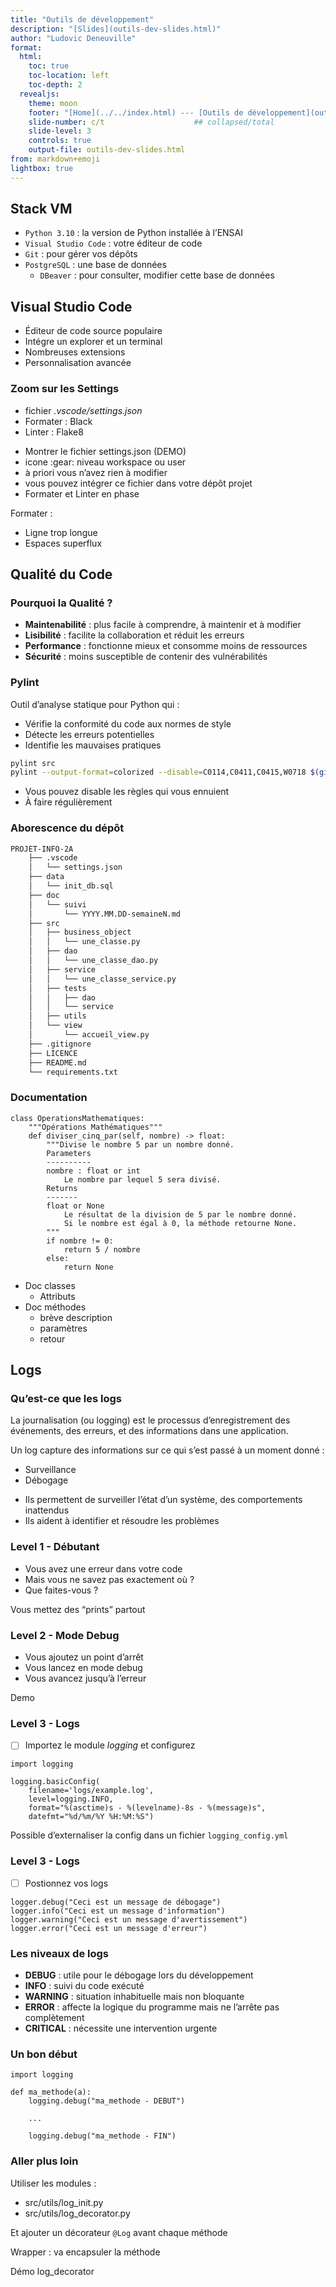 ```yaml
---
title: "Outils de développement"
description: "[Slides](outils-dev-slides.html)"
author: "Ludovic Deneuville"
format: 
  html:
    toc: true
    toc-location: left
    toc-depth: 2
  revealjs:
    theme: moon
    footer: "[Home](../../index.html) --- [Outils de développement](outils-dev.html)"
    slide-number: c/t                    ## collapsed/total
    slide-level: 3
    controls: true
    output-file: outils-dev-slides.html
from: markdown+emoji
lightbox: true
---
```


## Stack VM

- `Python 3.10` : la version de Python installée à l'ENSAI
- `Visual Studio Code` : votre éditeur de code
- `Git` : pour gérer vos dépôts
- `PostgreSQL` : une base de données
  - `DBeaver` : pour consulter, modifier cette base de données

## Visual Studio Code

- Éditeur de code source populaire 
- Intégre un explorer et un terminal
- Nombreuses extensions
- Personnalisation avancée

### Zoom sur les Settings

- fichier *.vscode/settings.json*
- Formater : Black
- Linter : Flake8

::: {.notes}
- Montrer le fichier settings.json (DEMO)
- icone :gear: niveau workspace ou user
- à priori vous n'avez rien à modifier
- vous pouvez intégrer ce fichier dans votre dépôt projet
- Formater et Linter en phase

Formater :

- Ligne trop longue
- Espaces superflux
:::

## Qualité du Code

### Pourquoi la Qualité ?

- **Maintenabilité** : plus facile à comprendre, à maintenir et à modifier
- **Lisibilité** : facilite la collaboration et réduit les erreurs
- **Performance** : fonctionne mieux et consomme moins de ressources
- **Sécurité** : moins susceptible de contenir des vulnérabilités

### Pylint

Outil d'analyse statique pour Python qui :

- Vérifie la conformité du code aux normes de style
- Détecte les erreurs potentielles
- Identifie les mauvaises pratiques

```.bash
pylint src
pylint --output-format=colorized --disable=C0114,C0411,C0415,W0718 $(git ls-files '*.py') --fail-under=7.5
```

::: {.notes}
- Vous pouvez disable les règles qui vous ennuient
- À faire régulièrement
:::

### Aborescence du dépôt {.smaller}

```.txt
PROJET-INFO-2A
    ├── .vscode
    │   └── settings.json
    ├── data
    │   └── init_db.sql
    ├── doc
    │   └── suivi
    │       └── YYYY.MM.DD-semaineN.md
    ├── src
    │   ├── business_object
    │   │   └── une_classe.py
    │   ├── dao
    │   │   └── une_classe_dao.py
    │   ├── service
    │   │   └── une_classe_service.py
    │   ├── tests
    │   │   ├── dao
    │   │   └── service
    │   ├── utils
    │   └── view
    │       └── accueil_view.py
    ├── .gitignore
    ├── LICENCE
    ├── README.md
    └── requirements.txt
```

### Documentation

```.python
class OperationsMathematiques:
    """Opérations Mathématiques"""
    def diviser_cinq_par(self, nombre) -> float:
        """Divise le nombre 5 par un nombre donné.
        Parameters
        ----------
        nombre : float or int
            Le nombre par lequel 5 sera divisé.
        Returns
        -------
        float or None
            Le résultat de la division de 5 par le nombre donné.
            Si le nombre est égal à 0, la méthode retourne None.
        """
        if nombre != 0:
            return 5 / nombre
        else:
            return None
```

::: {.notes}
- Doc classes
  - Attributs
- Doc méthodes
  - brève description
  - paramètres
  - retour

:::

## Logs

### Qu'est-ce que les logs

::: {.callout-note}
La journalisation (ou logging) est le processus d'enregistrement des événements, des erreurs, et des informations dans une application.
:::

Un log capture des informations sur ce qui s'est passé à un moment donné :

- Surveillance
- Débogage 

::: {.notes}
- Ils permettent de surveiller l'état d'un système, des comportements inattendus
- Ils aident à identifier et résoudre les problèmes
:::

### Level 1 - Débutant

- Vous avez une erreur dans votre code
- Mais vous ne savez pas exactement où ?
- Que faites-vous ?

::: {.notes}
Vous mettez des "prints" partout
:::

### Level 2 - Mode Debug

- Vous ajoutez un point d'arrêt
- Vous lancez en mode debug
- Vous avancez jusqu'à l'erreur

::: {.notes}
Demo
:::

### Level 3 - Logs

- [ ] Importez le module *logging* et configurez

```.python
import logging

logging.basicConfig(
    filename='logs/example.log',  
    level=logging.INFO,     
    format="%(asctime)s - %(levelname)-8s - %(message)s",
    datefmt="%d/%m/%Y %H:%M:%S")
```

Possible d'externaliser la config dans un fichier `logging_config.yml`

### Level 3 - Logs

- [ ] Postionnez vos logs

```.python
logger.debug("Ceci est un message de débogage")
logger.info("Ceci est un message d'information")
logger.warning("Ceci est un message d'avertissement")
logger.error("Ceci est un message d'erreur")
```

### Les niveaux de logs

- **DEBUG** : utile pour le débogage lors du développement
- **INFO** : suivi du code exécuté
- **WARNING** : situation inhabituelle mais non bloquante
- **ERROR** : affecte la logique du programme mais ne l'arrête pas complètement
- **CRITICAL** : nécessite une intervention urgente


### Un bon début

```.python
import logging

def ma_methode(a):
    logging.debug("ma_methode - DEBUT")

    ...

    logging.debug("ma_methode - FIN")
```

### Aller plus loin

Utiliser les modules : 

- src/utils/log_init.py
- src/utils/log_decorator.py

Et ajouter un décorateur `@Log` avant chaque méthode

::: {.notes}
Wrapper : va encapsuler la méthode

Démo log_decorator
:::